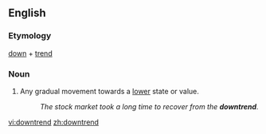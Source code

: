 ==English==

===Etymology===
[[down]] + [[trend]]

===Noun===
{{en-noun}}

# Any gradual movement towards a [[lower]] state or value.
#: ''The stock market took a long time to recover from the '''downtrend'''.''

[[vi:downtrend]]
[[zh:downtrend]]